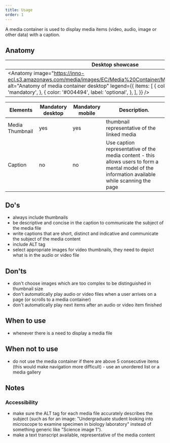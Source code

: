 ```yaml
---
title: Usage
order: 1
---
```



<Paragraph size="lead">
  A media container is used to display media items (video, audio, image or other data) with a caption.
</Paragraph>

## Anatomy

| Desktop showcase | Mobile showcase |
| ---------------- | --------------- |
| <Anatomy image="https://inno-ecl.s3.amazonaws.com/media/images/EC/Media%20Container/Media%20container.png" alt="Anatomy of media container desktop" legend={{ items: [ { color: '#404040', label: 'mandatory', }, { color: '#004494', label: 'optional', },     ],   }} /> | <Anatomy   image="https://inno-ecl.s3.amazonaws.com/media/images/EC/Media%20Container/Media%20container%20-%20Mobile.png"   alt="Anatomy of media container mobile"   legend={{     items: [ { color: '#404040', label: 'mandatory', }, { color: '#004494', label: 'optional', },     ],   }} /> |

| Elements        | Mandatory desktop | Mandatory mobile | Description.                                                                      |
| --------------- | ----------------- | ---------------- | --------------------------------------------------------------------------------- |
| Media Thumbnail | yes               | yes              | thumbnail representative of the linked media      |
| Caption | no  | no | Use caption representative of the media content - this allows users to form a mental model of the information available while scanning the page |

## Do's

- always include thumbnails
- be descriptive and concise in the caption to communicate the subject of the media file
- write captions that are short, distinct and indicative and communicate the subject of the media content
- include ALT tag
- select appropriate images for video thumbnails, they need to depict what is in the audio or video file

## Don'ts

- don't choose images which are too complex to be distinguished in thumbnail size
- don't automatically play audio or video files when a user arrives on a page (or scrolls to a media container)
- don't automatically play next items after an audio or video item finished

## When to use

- whenever there is a need to display a media file

## When not to use

- do not use the media container if there are above 5 consecutive items (this would make navigation more difficult) - use an <Link to="/ec/components/list/usage/">unordered list</Link> or a <Link to="/ec/components/media/gallery/usage/">media gallery</Link>

## Notes

### Accessibility

- make sure the ALT tag for each media file accurately describes the subject (such as for an image: "Undergraduate student looking into microscope to examine specimen in biology laboratory" instead of something generic like "Science image 1").
- make a text transcript available, representative of the media content
